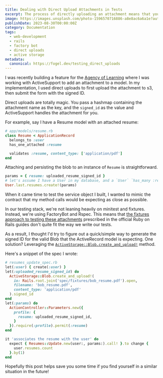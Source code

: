 ```yaml
---
title: Dealing with Direct Upload Attachments in Tests
excerpt: The process of directly uploading an attachment means that you are attaching a blob using the blob's `signed_id`. Read on to see how to access a blob's signed_id before the blob is attached to your ActiveRecord model instance in an RSpec suite.
image: https://images.unsplash.com/photo-1596570716886-a8e8ac6a6a1e?auto=format&fit=crop&w=500&q=60
publishDate: 2023-08-30T00:00:00Z
category: Documentation
tags:
  - web-development
  - rails
  - factory bot
  - direct uploads
  - active storage
metadata:
  canonical: https://fogel.dev/testing_direct_uploads
---
```


I was recently building a feature for the [Agency of Learning](https://agencyoflearning.com/) where I was working with ActiveSupport to add an attachment to a model. In my implementation, I used direct uploads to first upload the attachment to s3, then submit the form with the signed ID.

Direct uploads are totally magic. You pass a hashmap containing the attachment name as the key, and the `signed_id` as the value and ActiveSupport handles the attachment for you.

For example, say I have a Resume model with an attached resume:

```ruby
# app/models/resume.rb
class Resume < ApplicationRecord
  belongs_to :user
  has_one_attached :resume

  validates :resume, content_type: ['application/pdf']
end
```

Attaching and persisting the blob to an instance of `Resume` is straightforward.

```ruby
params = { resume: uploaded_resume_signed_id }
# let's assume I have a User in my database, and a `User` `has_many :resumes`
User.last.resumes.create!(params)
```

When it came time to test the service object I built, I wanted to mimic the contract that my method calls would be expecting as close as possible.

In our testing stack, we're not leaning heavily on minitest and fixtures. Instead, we're using FactoryBot and Rspec. This means that [the fixtures approach to testing these attachments](https://guides.rubyonrails.org/active_storage_overview.html#testing) prescribed in the official Ruby on Rails guides don't quite fit the way we write our tests.

As a result, I thought I'd try to figure out a quick/simple way to generate the signed ID for the valid Blob that the ActiveRecord model is expecting. One solution? Leveraging the [`ActiveStorage::Blob.create_and_upload!`](https://api.rubyonrails.org/v7.0.7.2/classes/ActiveStorage/Blob.html#method-c-create_and_upload-21) method.

Here's a snippet of the spec I wrote:

```ruby
# resumes_update_spec.rb
let(:user) { create(:user) }
let(:uploaded_resume_signed_id) do
  ActiveStorage::Blob.create_and_upload!(
    io: Rails.root.join('spec/fixtures/bob_resume.pdf').open,
    filename: 'bob_resume.pdf',
    content_type: 'application/pdf'
  ).signed_id
end
let(:params) do
  ActionController::Parameters.new({
    profile: {
      resume: uploaded_resume_signed_id,
    }
  }).require(:profile).permit(:resume)
end

it 'associates the resume with the user' do
  expect { Resumes::Update.new(user:, params:).call! }.to change {
    user.resumes.count
  }.by(1)
end
```

Hopefully this post helps save you some time if you find yourself in a similar situation in the future!
